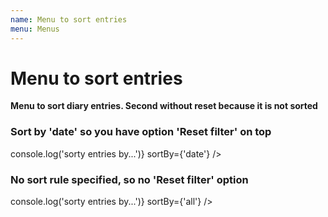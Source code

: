 ```yaml
---
name: Menu to sort entries
menu: Menus
---
```



# Menu to sort entries

<Props of={SortMenu} />

**Menu to sort diary entries. Second without reset because it is not sorted**

<Playground>
  <h3>Sort by 'date' so you have option 'Reset filter' on top</h3>
  <SortMenu
    onSortbuttonClick={() => console.log('sorty entries by...')}
    sortBy={'date'}
  />
  <br />
  <h3>No sort rule specified, so no 'Reset filter' option</h3>
  <SortMenu
    onSortbuttonClick={() => console.log('sorty entries by...')}
    sortBy={'all'}
  />
</Playground>
